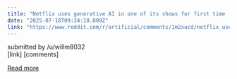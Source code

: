 ```yaml
---
title: "Netflix uses generative AI in one of its shows for first time | Netflix"
date: "2025-07-18T09:34:10.000Z"
link: "https://www.reddit.com/r/artificial/comments/1m2xucd/netflix_uses_generative_ai_in_one_of_its_shows/"
---
```


submitted by    /u/willm8032  
 [link]   [comments]

[Read more](https://www.reddit.com/r/artificial/comments/1m2xucd/netflix_uses_generative_ai_in_one_of_its_shows/)
